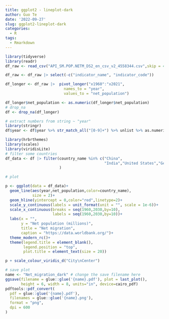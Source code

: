 ```yaml
---
title: ggplot2 - lineplot-dark
author: Guo Te
date: '2022-09-27'
slug: ggplot2-lineplot-dark
categories:
  - R
tags:
  - Rmarkdown
---
```

```r
library(tidyverse)
library(readr)
df_raw <- read_csv("API_SM.POP.NETM_DS2_en_csv_v2_4558344.csv",skip = 4) |> janitor::clean_names()

df_raw <- df_raw |> select(-c("indicator_name", "indicator_code"))

df_longer <- df_raw |>  pivot_longer("x1960":"x2021",
                          names_to = "year",
                          values_to = "net_population")

df_longer$net_population <- as.numeric(df_longer$net_population)
# drop_na
df <- drop_na(df_longer)

# extract numbers from string ~ "year"
library(stringr)
df$year <- df$year %>% str_match_all("[0-9]+") %>% unlist %>% as.numeric

```

```r
library(hrbrthemes)
library(scales)
library(viridisLite)
# filter some countries
df_data <- df |> filter(country_name %in% c("China", 
                                            "India","United States","Germany")
                        )

# plot

p <- ggplot(data = df_data)+
  geom_line(aes(year,net_population,color=country_name),
            size = 2)+
  geom_hline(yintercept = 0,color="red",linetype=2)+
  scale_y_continuous(labels = unit_format(unit = "", scale = 1e-6))+
  scale_x_continuous(breaks = seq(1960,2030,by=10),
                     labels = seq(1960,2030,by=10))+
  labs(x = "",
       y = "Net population (millions)",
       title = "Net migration",
       caption = "https://data.worldbank.org/")+
  theme_modern_rc()+
  theme(legend.title = element_blank(),
        legend.position = "top",
        plot.title = element_text(size = 20))

p + scale_colour_viridis_d("City\nCenter")

# save plot
name <- "Net_migration_dark" # change the save filename here
ggsave(filename = glue::glue('{name}.pdf'), plot = last_plot(), 
       height = 6, width = 8, units="in", device=cairo_pdf)
pdftools::pdf_convert(
  pdf = glue::glue('{name}.pdf'),
  filenames = glue::glue('{name}.png'),
  format = "png", 
  dpi = 600
)
```

